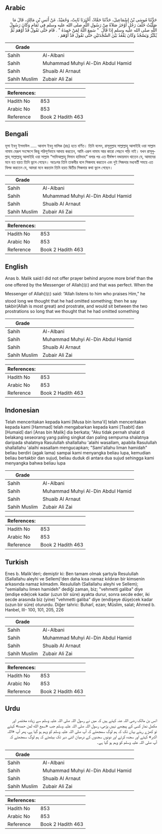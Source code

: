 ## Arabic


<div dir="rtl" lang="ar" style={{fontSize:'larger',backgroundColor:'#f8f9fa',padding:20}}>
حَدَّثَنَا مُوسَى بْنُ إِسْمَاعِيلَ، حَدَّثَنَا حَمَّادٌ، أَخْبَرَنَا ثَابِتٌ، وَحُمَيْدٌ، عَنْ أَنَسِ بْنِ مَالِكٍ، قَالَ مَا صَلَّيْتُ خَلْفَ رَجُلٍ أَوْجَزَ صَلاَةً مِنْ رَسُولِ اللَّهِ صلى الله عليه وسلم فِي تَمَامٍ وَكَانَ رَسُولُ اللَّهِ صلى الله عليه وسلم إِذَا قَالَ ‏ "‏ سَمِعَ اللَّهُ لِمَنْ حَمِدَهُ ‏"‏ ‏.‏ قَامَ حَتَّى نَقُولَ قَدْ أَوْهَمَ ثُمَّ يُكَبِّرُ وَيَسْجُدُ وَكَانَ يَقْعُدُ بَيْنَ السَّجْدَتَيْنِ حَتَّى نَقُولَ قَدْ أَوْهَمَ ‏.‏
</div>
<div style={{backgroundColor:'#f8f9fa',padding:20, marginBottom: 10}}><table> <thead> <tr> <th>Grade</th> <th></th> </tr> </thead> <tbody> <tr><td>Sahih</td><td>Al-Albani</td></tr><tr><td>Sahih</td><td>Muhammad Muhyi Al-Din Abdul Hamid</td></tr><tr><td>Sahih</td><td>Shuaib Al Arnaut</td></tr><tr><td>Sahih Muslim</td><td>Zubair Ali Zai</td></tr></tbody></table><table> <thead> <tr> <th>References:</th> <th></th> </tr> </thead> <tbody><tr><td>Hadith No</td><td>853</td></tr><tr><td>Arabic No</td><td>853</td></tr><tr><td>Reference</td><td>Book 2 Hadith 463</td></tr></tbody></table></div>

## Bengali


<div dir="ltr" lang="bn" style={{fontSize:'larger',backgroundColor:'#f8f9fa',padding:20}}>
মূসা ইবনু ইসমাঈল ..... আনাস ইবনু মালিক (রাঃ) হতে বর্ণিত। তিনি বলেন, রাসূলুল্লাহ সাল্লাল্লাহু আলাইহি ওয়া সাল্লাম নামায যেরূপ সংক্ষেপে কিন্তু পরিপূর্ণভাবে আদায় করতেন, আমি এরূপ নামায আর কারো পেছনে পড়ি নাই। যখন রাসূলুল্লাহ্ সাল্লাল্লাহু আলাইহি ওয়া সাল্লাম “সামিআল্লাহু লিমান হামিদাহ” বলার পর এত দীর্ঘক্ষণ দন্ডায়মান থাতেন যে, আমাদের মনে হত হয়ত তিনি ভুলে গেছেন। অতঃপর তিনি তাকবীর বলে সিজদাহ করতেন এবং দুই সিজদার মধ্যবর্তী সময়ে এত বিলম্ব করতেন যে, আমরা মনে করতাম তিনি হয়ত দ্বিতীয় সিজদার কথা ভুলে গেছেন।
</div>
<div style={{backgroundColor:'#f8f9fa',padding:20, marginBottom: 10}}><table> <thead> <tr> <th>Grade</th> <th></th> </tr> </thead> <tbody> <tr><td>Sahih</td><td>Al-Albani</td></tr><tr><td>Sahih</td><td>Muhammad Muhyi Al-Din Abdul Hamid</td></tr><tr><td>Sahih</td><td>Shuaib Al Arnaut</td></tr><tr><td>Sahih Muslim</td><td>Zubair Ali Zai</td></tr></tbody></table><table> <thead> <tr> <th>References:</th> <th></th> </tr> </thead> <tbody><tr><td>Hadith No</td><td>853</td></tr><tr><td>Arabic No</td><td>853</td></tr><tr><td>Reference</td><td>Book 2 Hadith 463</td></tr></tbody></table></div>

## English


<div dir="ltr" lang="en" style={{fontSize:'larger',backgroundColor:'#f8f9fa',padding:20}}>
Anas b. Malik said:I did not offer prayer behind anyone more brief than the one offered by the Messenger of Allah(ﷺ) and that was perfect. When the Messenger of Allah(ﷺ) said: “Allah listens to him who praises Him,” he stood long we thought that he had omitted something; then he say takbir(Allah is most great) and prostrate, and would sit between the two prostrations so long that we thought that he had omitted something
</div>
<div style={{backgroundColor:'#f8f9fa',padding:20, marginBottom: 10}}><table> <thead> <tr> <th>Grade</th> <th></th> </tr> </thead> <tbody> <tr><td>Sahih</td><td>Al-Albani</td></tr><tr><td>Sahih</td><td>Muhammad Muhyi Al-Din Abdul Hamid</td></tr><tr><td>Sahih</td><td>Shuaib Al Arnaut</td></tr><tr><td>Sahih Muslim</td><td>Zubair Ali Zai</td></tr></tbody></table><table> <thead> <tr> <th>References:</th> <th></th> </tr> </thead> <tbody><tr><td>Hadith No</td><td>853</td></tr><tr><td>Arabic No</td><td>853</td></tr><tr><td>Reference</td><td>Book 2 Hadith 463</td></tr></tbody></table></div>

## Indonesian


<div dir="ltr" lang="id" style={{fontSize:'larger',backgroundColor:'#f8f9fa',padding:20}}>
Telah menceritakan kepada kami [Musa bin Isma'il] telah menceritakan kepada kami [Hammad] telah mengabarkan kepada kami [Tsabit] dan [Humaid] dari [Anas bin Malik] dia berkata; "Aku tidak pernah shalat di belakang seseorang yang paling singkat dan paling sempurna shalatnya daripada shalatnya Rasulullah shallallahu 'alaihi wasallam, apabila Rasulullah shallallahu 'alaihi wasallam mengucapkan; "Sami'allahu liman hamidah" beliau berdiri (agak lama) sampai kami menyangka beliau lupa, kemudian beliau bertakbir dan sujud, beliau duduk di antara dua sujud sehingga kami menyangka bahwa beliau lupa
</div>
<div style={{backgroundColor:'#f8f9fa',padding:20, marginBottom: 10}}><table> <thead> <tr> <th>Grade</th> <th></th> </tr> </thead> <tbody> <tr><td>Sahih</td><td>Al-Albani</td></tr><tr><td>Sahih</td><td>Muhammad Muhyi Al-Din Abdul Hamid</td></tr><tr><td>Sahih</td><td>Shuaib Al Arnaut</td></tr><tr><td>Sahih Muslim</td><td>Zubair Ali Zai</td></tr></tbody></table><table> <thead> <tr> <th>References:</th> <th></th> </tr> </thead> <tbody><tr><td>Hadith No</td><td>853</td></tr><tr><td>Arabic No</td><td>853</td></tr><tr><td>Reference</td><td>Book 2 Hadith 463</td></tr></tbody></table></div>

## Turkish


<div dir="ltr" lang="tr" style={{fontSize:'larger',backgroundColor:'#f8f9fa',padding:20}}>
Enes b. Malik'deri; demiştir ki: Ben tamam olmak şartıyla Resulullah (Sallallahu aleyhi ve Sellem)'den daha kısa namaz kıldıran bir kimsenin arkasında namaz kılmadım. Resulullah (Sallallahu aleyhi ve Sellem); "semiallahu limen hamideh" dediği zaman, biz; "vehmetti galiba" diye (endişe ede)cek kadar (uzun bîr süre) ayakta durur, sonra secde eder, iki secde arasında biz (yine) "vehmetti galiba" diye (endişeye düşe)cek kadar (uzun bir süre) otururdu. Diğer tahric: Buharî, ezan; Müslim, salat; Ahmed b. Hanbel, III- 100, 101, 205, 226
</div>
<div style={{backgroundColor:'#f8f9fa',padding:20, marginBottom: 10}}><table> <thead> <tr> <th>Grade</th> <th></th> </tr> </thead> <tbody> <tr><td>Sahih</td><td>Al-Albani</td></tr><tr><td>Sahih</td><td>Muhammad Muhyi Al-Din Abdul Hamid</td></tr><tr><td>Sahih</td><td>Shuaib Al Arnaut</td></tr><tr><td>Sahih Muslim</td><td>Zubair Ali Zai</td></tr></tbody></table><table> <thead> <tr> <th>References:</th> <th></th> </tr> </thead> <tbody><tr><td>Hadith No</td><td>853</td></tr><tr><td>Arabic No</td><td>853</td></tr><tr><td>Reference</td><td>Book 2 Hadith 463</td></tr></tbody></table></div>

## Urdu


<div dir="rtl" lang="ur" style={{fontSize:'larger',backgroundColor:'#f8f9fa',padding:20}}>
انس بن مالک رضی اللہ عنہ کہتے ہیں کہ میں نے رسول اللہ صلی اللہ علیہ وسلم سے زیادہ مختصر اور مکمل نماز کسی کے پیچھے نہیں پڑھی، رسول اللہ صلی اللہ علیہ وسلم جب «سمع الله لمن حمده» کہتے تو کھڑے رہتے یہاں تک کہ ہم لوگ سمجھتے کہ آپ صلی اللہ علیہ وسلم کو وہم ہو گیا ہے، پھر آپ «اللہ اکبر» کہتے اور سجدہ کرتے اور دونوں سجدوں کے درمیان اتنی دیر تک بیٹھتے کہ ہم لوگ سمجھتے کہ آپ صلی اللہ علیہ وسلم کو وہم ہو گیا ہے۔
</div>
<div style={{backgroundColor:'#f8f9fa',padding:20, marginBottom: 10}}><table> <thead> <tr> <th>Grade</th> <th></th> </tr> </thead> <tbody> <tr><td>Sahih</td><td>Al-Albani</td></tr><tr><td>Sahih</td><td>Muhammad Muhyi Al-Din Abdul Hamid</td></tr><tr><td>Sahih</td><td>Shuaib Al Arnaut</td></tr><tr><td>Sahih Muslim</td><td>Zubair Ali Zai</td></tr></tbody></table><table> <thead> <tr> <th>References:</th> <th></th> </tr> </thead> <tbody><tr><td>Hadith No</td><td>853</td></tr><tr><td>Arabic No</td><td>853</td></tr><tr><td>Reference</td><td>Book 2 Hadith 463</td></tr></tbody></table></div>